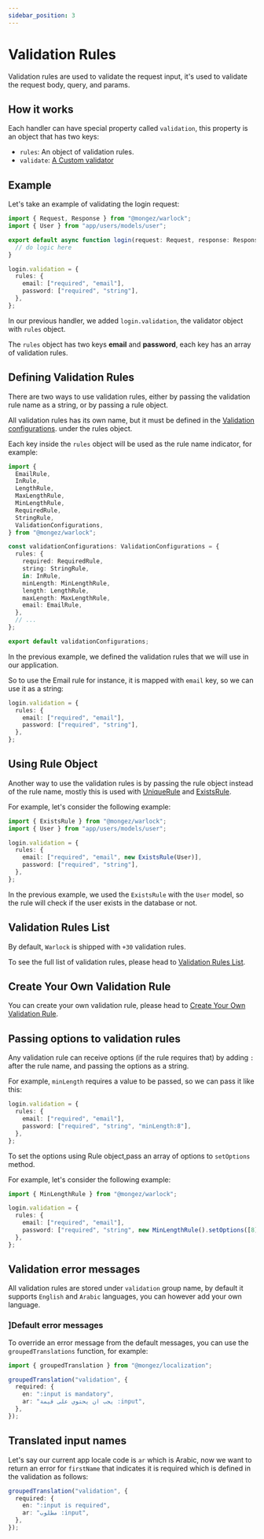 ```yaml
---
sidebar_position: 3
---
```


# Validation Rules

Validation rules are used to validate the request input, it's used to validate the request body, query, and params.

## How it works

Each handler can have special property called `validation`, this property is an object that has two keys:

- `rules`: An object of validation rules.
- `validate`: [A Custom validator](./custom-validator)

## Example

Let's take an example of validating the login request:

```ts title="src/app/users/controllers/auth/login.ts"
import { Request, Response } from "@mongez/warlock";
import { User } from "app/users/models/user";

export default async function login(request: Request, response: Response) {
  // do logic here
}

login.validation = {
  rules: {
    email: ["required", "email"],
    password: ["required", "string"],
  },
};
```

In our previous handler, we added `login.validation`, the validator object with `rules` object.

The `rules` object has two keys **email** and **password**, each key has an array of validation rules.

## Defining Validation Rules

There are two ways to use validation rules, either by passing the validation rule name as a string, or by passing a rule object.

All validation rules has its own name, but it must be defined in the [Validation configurations](./configurations). under the rules object.

Each key inside the `rules` object will be used as the rule name indicator, for example:

```ts
import {
  EmailRule,
  InRule,
  LengthRule,
  MaxLengthRule,
  MinLengthRule,
  RequiredRule,
  StringRule,
  ValidationConfigurations,
} from "@mongez/warlock";

const validationConfigurations: ValidationConfigurations = {
  rules: {
    required: RequiredRule,
    string: StringRule,
    in: InRule,
    minLength: MinLengthRule,
    length: LengthRule,
    maxLength: MaxLengthRule,
    email: EmailRule,
  },
  // ...
};

export default validationConfigurations;
```

In the previous example, we defined the validation rules that we will use in our application.

So to use the Email rule for instance, it is mapped with `email` key, so we can use it as a string:

```ts {3}
login.validation = {
  rules: {
    email: ["required", "email"],
    password: ["required", "string"],
  },
};
```

## Using Rule Object

Another way to use the validation rules is by passing the rule object instead of the rule name, mostly this is used with [UniqueRule](./rules/unique) and [ExistsRule](./rules/exists).

For example, let's consider the following example:

```ts
import { ExistsRule } from "@mongez/warlock";
import { User } from "app/users/models/user";

login.validation = {
  rules: {
    email: ["required", "email", new ExistsRule(User)],
    password: ["required", "string"],
  },
};
```

In the previous example, we used the `ExistsRule` with the `User` model, so the rule will check if the user exists in the database or not.

## Validation Rules List

By default, `Warlock` is shipped with `+30` validation rules.

To see the full list of validation rules, please head to [Validation Rules List](./rules/rules-list).

## Create Your Own Validation Rule

You can create your own validation rule, please head to [Create Your Own Validation Rule](./rules/create-your-own-rule).

## Passing options to validation rules

Any validation rule can receive options (if the rule requires that) by adding `:` after the rule name, and passing the options as a string.

For example, `minLength` requires a value to be passed, so we can pass it like this:

```ts
login.validation = {
  rules: {
    email: ["required", "email"],
    password: ["required", "string", "minLength:8"],
  },
};
```

To set the options using Rule object,pass an array of options to `setOptions` method.

For example, let's consider the following example:

```ts
import { MinLengthRule } from "@mongez/warlock";

login.validation = {
  rules: {
    email: ["required", "email"],
    password: ["required", "string", new MinLengthRule().setOptions([8])],
  },
};
```

## Validation error messages

All validation rules are stored under `validation` group name, by default it supports `English` and `Arabic` languages, you can however add your own language.

### ]Default error messages

To override an error message from the default messages, you can use the `groupedTranslations` function, for example:

```ts title="src/app/general/utils/locales.ts"
import { groupedTranslation } from "@mongez/localization";

groupedTranslation("validation", {
  required: {
    en: ":input is mandatory",
    ar: "يجب ان يحتوي على قيمة :input",
  },
});
```

## Translated input names

Let's say our current app locale code is `ar` which is Arabic, now we want to return an error for `firstName` that indicates it is required which is defined in the validation as follows:

```ts
groupedTranslation("validation", {
  required: {
    en: ":input is required",
    ar: "مطلوب :input",
  },
});
```
